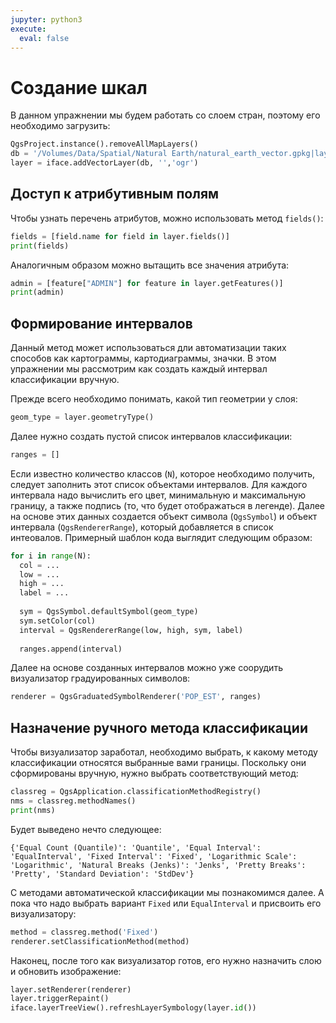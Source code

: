 ```yaml
---
jupyter: python3
execute:
  eval: false
---
```


# Создание шкал

В данном упражнении мы будем работать со слоем стран, поэтому его необходимо загрузить:

```python
QgsProject.instance().removeAllMapLayers()
db = '/Volumes/Data/Spatial/Natural Earth/natural_earth_vector.gpkg|layername=ne_10m_admin_0_countries'
layer = iface.addVectorLayer(db, '','ogr')
```

## Доступ к атрибутивным полям

Чтобы узнать перечень атрибутов, можно использовать метод `fields()`:
```python
fields = [field.name for field in layer.fields()]
print(fields)
```

Аналогичным образом можно вытащить все значения атрибута:
```python
admin = [feature["ADMIN"] for feature in layer.getFeatures()]
print(admin)
```

## Формирование интервалов

Данный метод может использоваться дли автоматизации таких способов как картограммы, картодиаграммы, значки. В этом упражнении мы рассмотрим как создать каждый интервал классификации вручную. 

Прежде всего необходимо понимать, какой тип геометрии у слоя:
```python
geom_type = layer.geometryType()
```

Далее нужно создать пустой список интервалов классификации:
```python
ranges = []
```

Если известно количество классов (`N`), которое необходимо получить, следует заполнить этот список объектами интервалов. Для каждого интервала надо вычислить его цвет, минимальную и максимальную границу, а также подпись (то, что будет отображаться в легенде). Далее на основе этих данных создается объект символа (`QgsSymbol`) и объект интервала (`QgsRendererRange`), который добавляется в список интеовалов. Примерный шаблон кода выглядит следующим образом:

```python
for i in range(N):
  col = ...
  low = ...
  high = ...
  label = ...
  
  sym = QgsSymbol.defaultSymbol(geom_type)
  sym.setColor(col)
  interval = QgsRendererRange(low, high, sym, label)
  
  ranges.append(interval)
```

Далее на основе созданных интервалов можно уже соорудить визуализатор градуированных символов:

```python
renderer = QgsGraduatedSymbolRenderer('POP_EST', ranges)
```

## Назначение ручного метода классификации

Чтобы визуализатор заработал, необходимо выбрать, к какому методу классификации относятся выбранные вами границы. Поскольку они сформированы вручную, нужно выбрать соответствующий метод:

```python
classreg = QgsApplication.classificationMethodRegistry()
nms = classreg.methodNames()
print(nms)
```

Будет выведено нечто следующее:
```
{'Equal Count (Quantile)': 'Quantile', 'Equal Interval': 'EqualInterval', 'Fixed Interval': 'Fixed', 'Logarithmic Scale': 'Logarithmic', 'Natural Breaks (Jenks)': 'Jenks', 'Pretty Breaks': 'Pretty', 'Standard Deviation': 'StdDev'}
```

С методами автоматической классификации мы познакомимся далее. А пока что надо выбрать вариант `Fixed` или `EqualInterval` и присвоить его визуализатору:
```python
method = classreg.method('Fixed')
renderer.setClassificationMethod(method)
```

Наконец, после того как визуализатор готов, его нyжно назначить слою и обновить изображение:
```python
layer.setRenderer(renderer)
layer.triggerRepaint()
iface.layerTreeView().refreshLayerSymbology(layer.id())
```








